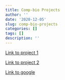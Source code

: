 ```yaml
---
title: Comp-bio Projects
author: ''
date: '2020-12-05'
slug: comp-bio-projects
categories: []
tags: []
description: ''
---
```

[Link to project 1](projects/project1/)

[Link to project 2](projects/project2/)

[Link to google](https://www.google.com)